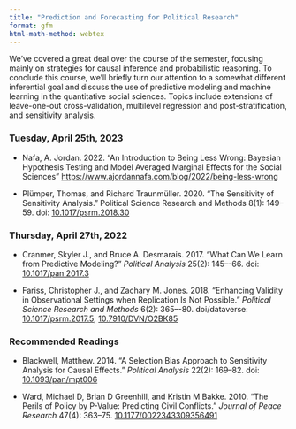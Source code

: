 ```yaml
---
title: "Prediction and Forecasting for Political Research"
format: gfm
html-math-method: webtex
---
```


We've covered a great deal over the course of the semester, focusing 
mainly on strategies for causal inference and probabilistic reasoning. To 
conclude this course, we'll briefly turn our attention to a somewhat different 
inferential goal and discuss the use of predictive modeling and machine 
learning in the quantitative social sciences. Topics include extensions of 
leave-one-out cross-validation, multilevel regression and post-stratification, 
and sensitivity analysis.

### Tuesday, April 25th, 2023

- Nafa, A. Jordan. 2022. “An Introduction to Being Less Wrong: Bayesian Hypothesis Testing and Model Averaged Marginal Effects for the Social Sciences” [https://www.ajordannafa.com/blog/2022/being-less-wrong](https://www.ajordannafa.com/blog/2022/being-less-wrong)

- Plümper, Thomas, and Richard Traunmüller. 2020. “The Sensitivity of Sensitivity Analysis.” Political Science Research and Methods 8(1): 149–59. doi: [10.1017/psrm.2018.30](https://doi.org/10.1017/psrm.2018.30)

### Thursday, April 27th, 2022

- Cranmer, Skyler J., and Bruce A. Desmarais. 2017. "What Can We Learn from Predictive Modeling?" *Political Analysis* 25(2): 145–-66. doi: [10.1017/pan.2017.3](https://doi.org/10.1017/pan.2017.3)

- Fariss, Christopher J., and Zachary M. Jones. 2018. "Enhancing Validity in Observational Settings when Replication Is Not Possible." *Political Science Research and Methods* 6(2): 365–-80. doi/dataverse: [10.1017/psrm.2017.5](https://doi.org/10.1017/psrm.2017.5); [10.7910/DVN/O2BK85](http://dx.doi.org/10.7910/DVN/O2BK85)

### Recommended Readings

- Blackwell, Matthew. 2014. “A Selection Bias Approach to Sensitivity Analysis for Causal Effects.” *Political Analysis* 22(2): 169–82. doi: [10.1093/pan/mpt006](https://doi.org/10.1093/pan/mpt006)

- Ward, Michael D, Brian D Greenhill, and Kristin M Bakke. 2010. "The Perils of Policy by P-Value: Predicting Civil Conflicts." *Journal of Peace Research* 47(4): 363–75. [10.1177/0022343309356491](https://doi.org/10.1177/0022343309356491)
